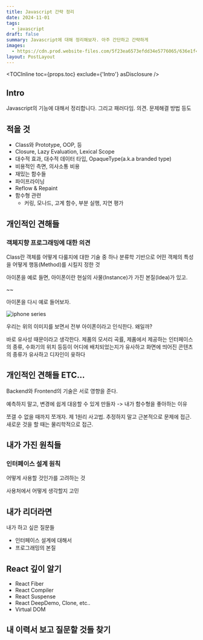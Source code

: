 ```yaml
---
title: Javascript 간략 정리
date: 2024-11-01
tags:
  - javascript
draft: false
summary: Javascript에 대해 정리해보자. 아주 간단하고 간략하게
images:
  - https://cdn.prod.website-files.com/5f23ea6573efdd34e5776065/636e1f4daaa7ec2581239cdf_Test%20Automation%20requires%20coding%20skill%2C%20discuss.jpg
layout: PostLayout
---
```


<TOCInline toc={props.toc} exclude={'Intro'} asDisclosure />

## Intro

Javascript의 기능에 대해서 정리합니다.
그리고 패러다임. 의견. 문제해결 방법 등도


## 적을 것

* Class와 Prototype, OOP, 등
* Closure, Lazy Evaluation, Lexical Scope
* 대수적 효과, 대수적 데이터 타입, OpaqueType(a.k.a branded type)
* 비용적인 측면, 의사소통 비용
* 재밌는 함수들
* 파이프라이닝
* Reflow & Repaint
* 함수형 관련
	* 커링, 모나드, 고계 함수, 부분 실행, 지연 평가


## 개인적인 견해들

### 객체지향 프로그래밍에 대한 의견

Class란 객체를 어떻게 다룰지에 대한 기술 중 하나
분류학 기반으로 어떤 객체의 특성을 어떻게 행동(Method)를 시킬지 정한 것

아이폰을 예로 들면, 아이폰이란 현실의 사물(Instance)가 가진 본질(Idea)가 있고.


~~


아이폰을 다시 예로 들어보자.

![iphone series](https://revibe.me/cdn/shop/articles/The_Evolution_of_the_iPhone_1100x.png?v=1698989714)

우리는 위의 이미지를 보면서 전부 아이폰이라고 인식한다. 왜일까?

바로 유사성 때문이라고 생각한다. 제품의 모서리 곡률, 제품에서 제공하는 인터페이스의 종류, 수화기의 위치 등등이 어디에 배치되었는지가 유사하고 화면에 띄어진 콘텐츠의 종류가 유사하고 디자인이 윳하다





## 개인적인 견해들 ETC...
Backend와 Frontend의 기술은 서로 영향을 준다.

예측하지 말고, 변경에 쉽게 대응할 수 있게 만들자
-> 내가 함수형을 좋아하는 이유


<Youtube id="BWxYWnwi08o" />
쪼갤 수 없을 때까지 쪼개자.
제 1원리 사고법. 추정하지 말고 근본적으로 문제에 접근.
새로운 것을 할 때는 물리학적으로 접근. 



## 내가 가진 원칙들
### 인터페이스 설계 원칙

어떻게 사용할 것인가를 고려하는 것

<Youtube id="fR8tsJ2r7Eg" />

사용처에서 어떻게 생각할지 고민


## 내가 리더라면

내가 하고 싶은 질문들

- 인터페이스 설계에 대해서
- 프로그래밍의 본질



## React 깊이 알기

* React Fiber
* React Compiler
* React Suspense
* React DeepDemo, Clone, etc..
* Virtual DOM



## 내 이력서 보고 질문할 것들 찾기


